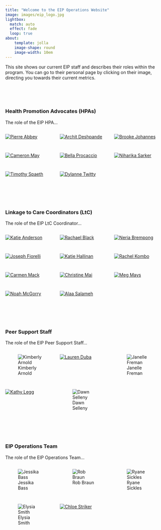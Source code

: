 ```yaml
---
title: "Welcome to the EIP Operations Website"
image: images/eip_logo.jpg
lightbox:
  match: auto
  effect: fade
  loop: true
about:
    template: jolla
    image-shape: round
    image-width: 10em
---
```


:::{#hero-heading}
This site shows our current EIP staff and describes their roles within the program. You can go to their personal page by clicking on their image, directing you towards their current metrics.
:::

<br>
<br>
<br>

### Health Promotion Advocates (HPAs)

The role of the EIP HPA...

::: {style="display: grid;grid-template-columns: repeat(auto-fill, minmax(150px, 1fr));grid-gap: 1em;" layout-valign="bottom"}
[![Pierre Abbey](images/blank_staff.jpg){group="hpa-gallery"}](p_abbey.html "Pierre Abbey")

[![Archit Deshpande](images/a_deshpande.jpg){group="hpa-gallery"}](a_deshpande.html "Archit Deshpande")

[![Brooke Johannes](images/b_johannes.jpg){group="hpa-gallery"}](b_johannes.html "Brooke Johannes")

[![Cameron May](images/c_may.jpg){group="hpa-gallery"}](c_may.html "Cameron May")

[![Bella Procaccio](images/b_procaccio.jpg){group="hpa-gallery"}](b_procaccio.html "Bella Procaccio")

[![Niharika Sarker](images/n_sarker.jpg){group="hpa-gallery"}](n_sarker.html "Niharika Sarker")

[![Timothy Spaeth](images/t_spaeth.jpg){group="hpa-gallery"}](t_spaeth.html "Timothy Spaeth")

[![Dylanne Twitty](images/blank_staff.jpg){group="hpa-gallery"}](d_twitty.html "Dylanne Twitty")
:::


<br>
<br>
<br>


### Linkage to Care Coordinators (LtC)

The role of the EIP LtC Coordinator...

::: {style="display: grid;grid-template-columns: repeat(auto-fill, minmax(150px, 1fr));grid-gap: 1em;" layout-valign="bottom"}
[![Katie Anderson](images/k_anderson.jpg){group="ltc-gallery"}](k_anderson.html "Katie Anderson")

[![Rachael Black](images/r_black.jpg){group="ltc-gallery"}](r_black.html "Rachael Black")

[![Neria Brempong](images/n_brempong.jpg){group="ltc-gallery"}](n_brempong.html "Neria Brempong")

[![Joseph Fiorelli](images/j_fiorelli.jpg){group="ltc-gallery"}](j_fiorelli.html "Joseph Fiorelli")

[![Katie Hallinan](images/k_hallinan.jpg){group="ltc-gallery"}](k_hallinan.html "Katie Hallinan")

[![Rachel Kombo](images/r_kombo.jpg){group="ltc-gallery"}](r_kombo.html "Rachel Kombo")

[![Carmen Mack](images/blank_staff.jpg){group="ltc-gallery"}](c_mack.html "Carmen Mack")

[![Christine Mai](images/blank_staff.jpg){group="ltc-gallery"}](c_mai.html "Christine Mai")

[![Meg Mays](images/m_mays.jpg){group="ltc-gallery"}](m_mays.html "Meg Mays")

[![Noah McGorry](images/n_mcGorry.jpg){group="ltc-gallery"}](n_mcgorry.html "Noah McGorry")

[![Alaa Salameh](images/a_salameh.jpg){group="ltc-gallery"}](a_salameh.html "Alaa Salameh")
:::


<br>
<br>
<br>


### Peer Support Staff

The role of the EIP Peer Support Staff...

::: {style="display: grid;grid-template-columns: repeat(auto-fill, minmax(150px, 1fr));grid-gap: 1em;" layout-valign="bottom"}
![Kimberly Arnold](images/k_arnold.jpg){group="peer-gallery" fig-alt="Kimberly Arnold"}

[![Lauren Duba](images/l_duba.jpg){group="peer-gallery"}](l_duba.html "Lauren Duba")

![Janelle Freman](images/j_freman.jpg){group="peer-gallery" fig-alt="Janelle Freman"}

[![Kathy Legg](images/k_legg.jpg){group="peer-gallery"}](k_legg.html "Kathy Legg")

![Dawn Selleny](images/d_selleny.jpg){group="peer-gallery" fig-alt="Dawn Selleny"}
:::


<br>
<br>
<br>


### EIP Operations Team

The role of the EIP Operations Team...

::: {style="display: grid;grid-template-columns: repeat(auto-fill, minmax(150px, 1fr));grid-gap: 1em;" layout-valign="bottom"}
![Jessika Bass](images/j_bass.jpg){group="ops-gallery" fig-alt="Jessika Bass"}

![Rob Braun](images/r_braun.jpg){group="ops-gallery" fig-alt="Rob Braun"}

![Ryane Sickles](images/r_sickles.jpg){group="ops-gallery" fig-alt="Ryane Sickles"}

![Elysia Smith](images/e_smith.jpg){group="ops-gallery" fig-alt="Elysia Smith"}

[![Chloe Striker](images/c_striker.jpg){group="ops-gallery"}](c_striker.html "Chloe Striker")
:::







